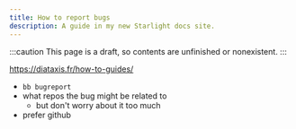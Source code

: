 ```yaml
---
title: How to report bugs
description: A guide in my new Starlight docs site.
---
```


:::caution
This page is a draft, so contents are unfinished or nonexistent.
:::

https://diataxis.fr/how-to-guides/

- `bb bugreport`
- what repos the bug might be related to
    - but don't worry about it too much
- prefer github